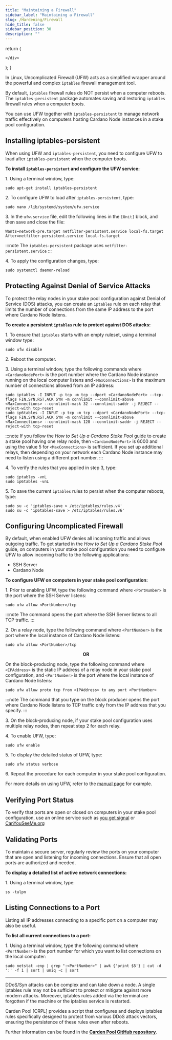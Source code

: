 ```yaml
---
title: "Maintaining a Firewall"
sidebar_label: "Maintaining a Firewall"
slug: /Hardening/Firewall
hide_title: false
sidebar_position: 30
description: ""
---
```



  return (
    <div>



    </div>
  );
}

<!-- <HTMLContent /> -->

In Linux, Uncomplicated Firewall (UFW) acts as a simplified wrapper around the powerful and complex `iptables` firewall management tool.

By default, `iptables` firewall rules do NOT persist when a computer reboots. The `iptables-persistent` package automates saving and restoring `iptables` firewall rules when a computer boots.

You can use UFW together with `iptables-persistent` to manage network traffic effectively on computers hosting Cardano Node instances in a stake pool configuration.

## Installing iptables-persistent

When using UFW and `iptables-persistent`, you need to configure UFW to load after `iptables-persistent` when the computer boots.

**To install `iptables-persistent` and configure the UFW service:**

1\. Using a terminal window, type:
```
sudo apt-get install iptables-persistent
```

2\. To configure UFW to load after `iptables-persistent`, type:
```
sudo nano /lib/systemd/system/ufw.service
```

3\. In the `ufw.service` file, edit the following lines in the `[Unit]` block, and then save and close the file:
```
Wants=network-pre.target netfilter-persistent.service local-fs.target
After=netfilter-persistent.service local-fs.target
```

:::note
The `iptables-persistent` package uses `netfilter-persistent.service`
:::

4\. To apply the configuration changes, type:
```
sudo systemctl daemon-reload
```

## Protecting Against Denial of Service Attacks

To protect the relay nodes in your stake pool configuration against Denial of Service (DOS) attacks, you can create an `iptables` rule on each relay that limits the number of connections from the same IP address to the port where Cardano Node listens.

**To create a persistent `iptables` rule to protect against DOS attacks:**

1\. To ensure that `iptables` starts with an empty ruleset, using a terminal window type:
```
sudo ufw disable
```

2\. Reboot the computer.

3\. Using a terminal window, type the following commands where `<CardanoNodePort>` is the port number where the Cardano Node instance running on the local computer listens and `<MaxConnections>` is the maximum number of connections allowed from an IP address:
```
sudo iptables -I INPUT -p tcp -m tcp --dport <CardanoNodePort> --tcp-flags FIN,SYN,RST,ACK SYN -m connlimit --connlimit-above <MaxConnections> --connlimit-mask 32 --connlimit-saddr -j REJECT --reject-with tcp-reset
sudo ip6tables -I INPUT -p tcp -m tcp --dport <CardanoNodePort> --tcp-flags FIN,SYN,RST,ACK SYN -m connlimit --connlimit-above <MaxConnections> --connlimit-mask 128 --connlimit-saddr -j REJECT --reject-with tcp-reset
```

:::note
If you follow the *How to Set Up a Cardano Stake Pool* guide to create a stake pool having one relay node, then `<CardanoNodePort>` is 6000 and using the value 5 for `<MaxConnections>` is sufficient. If you set up additional relays, then depending on your network each Cardano Node instance may need to listen using a different port number.
:::

4\. To verify the rules that you applied in step 3, type:
```
sudo iptables -vnL
sudo ip6tables -vnL
```

5\. To save the current `iptables` rules to persist when the computer reboots, type:
```
sudo su -c 'iptables-save > /etc/iptables/rules.v4'
sudo su -c 'ip6tables-save > /etc/iptables/rules.v6'
```

## Configuring Uncomplicated Firewall

By default, when enabled UFW denies all incoming traffic and allows outgoing traffic. To get started in the *How to Set Up a Cardano Stake Pool* guide, on computers in your stake pool configuration you need to configure UFW to allow incoming traffic to the following applications:

* SSH Server
* Cardano Node

**To configure UFW on computers in your stake pool configuration:**

1\. Prior to enabling UFW, type the following command where `<PortNumber>` is the port where the SSH Server listens:
```
sudo ufw allow <PortNumber>/tcp
```

:::note
The command opens the port where the SSH Server listens to all TCP traffic.
:::

2\. On a relay node, type the following command where `<PortNumber>` is the port where the local instance of Cardano Node listens:
```
sudo ufw allow <PortNumber>/tcp
```

<center><strong>OR</strong></center>

On the block-producing node, type the following command where `<IPAddress>` is the static IP address of a relay node in your stake pool configuration, and `<PortNumber>` is the port where the local instance of Cardano Node listens:
```
sudo ufw allow proto tcp from <IPAddress> to any port <PortNumber>
```

:::note
The command that you type on the block producer opens the port where Cardano Node listens to TCP traffic only from the IP address that you specify.
:::

3\. On the block-producing node, if your stake pool configuration uses multiple relay nodes, then repeat step 2 for each relay.

4\. To enable UFW, type:
```
sudo ufw enable
```

5\. To display the detailed status of UFW, type:
```
sudo ufw status verbose
```

6\. Repeat the procedure for each computer in your stake pool configuration.

For more details on using UFW, refer to the [manual page](https://manpages.ubuntu.com/manpages/questing/en/man8/ufw.8.html) for example.

## Verifying Port Status

To verify that ports are open or closed on computers in your stake pool configuration, use an online service such as [you get signal](https://www.yougetsignal.com/tools/open-ports/) or [CanYouSeeMe.org](https://canyouseeme.org)

## Validating Ports

To maintain a secure server, regularly review the ports on your computer that are open and listening for incoming connections. Ensure that all open ports are authorized and needed.

**To display a detailed list of active network connections:**

1\. Using a terminal window, type:
```
ss -tulpn
```

<!-- September 19, 2025 - ss is newer than netstat and preferred
```
netstat -tulpn
```
-->

## Listing Connections to a Port

Listing all IP addresses connecting to a specific port on a computer may also be useful.

**To list all current connections to a port:**

1\. Using a terminal window, type the following command where `<PortNumber>` is the port number for which you want to list connections on the local computer:
```
sudo netstat -enp | grep ":<PortNumber>" | awk {'print $5'} | cut -d ':' -f 1 | sort | uniq -c | sort
```

-----

DDoS/Syn attacks can be complex and can take down a node. A single iptables rule may not be sufficient to protect or mitigate against more modern attacks. Moreover, iptables rules added via the terminal are forgotten if the machine or the iptables service is restarted.

Carden Pool [CRPL] provides a script that configures and deploys iptables rules specifically designed to protect from various DDoS attack vectors, ensuring the persistence of these rules even after reboots.

Further information can be found in the [**Carden Pool GitHub repository**](https://github.com/CardenPool/stakepool-DDoS-defense).
